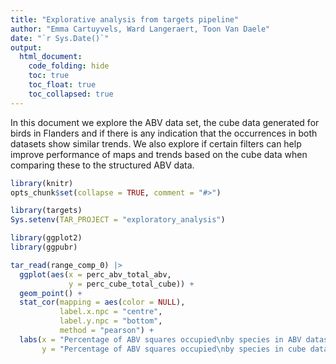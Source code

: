 ```yaml
---
title: "Explorative analysis from targets pipeline"
author: "Emma Cartuyvels, Ward Langeraert, Toon Van Daele"
date: "`r Sys.Date()`" 
output:
  html_document:
    code_folding: hide
    toc: true
    toc_float: true
    toc_collapsed: true
---
```


In this document we explore the ABV data set, the cube data generated for birds in Flanders and if there is any indication that the occurrences in both datasets show similar trends. We also explore if certain filters can help improve performance of maps and trends based on the cube data when comparing these to the structured ABV data.

```r
library(knitr)
opts_chunk$set(collapse = TRUE, comment = "#>")

library(targets)
Sys.setenv(TAR_PROJECT = "exploratory_analysis")

library(ggplot2)
library(ggpubr)
```

```r
tar_read(range_comp_0) |>
  ggplot(aes(x = perc_abv_total_abv,
             y = perc_cube_total_cube)) +
  geom_point() +
  stat_cor(mapping = aes(color = NULL),
           label.x.npc = "centre",
           label.y.npc = "bottom",
           method = "pearson") +
  labs(x = "Percentage of ABV squares occupied\nby species in ABV dataset",
       y = "Percentage of ABV squares occupied\nby species in cube dataset")
```

```r

```

